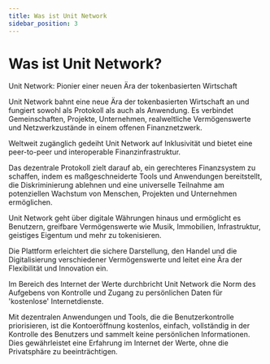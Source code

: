 ```yaml
---
title: Was ist Unit Network
sidebar_position: 3
---
```


# Was ist Unit Network?

Unit Network: Pionier einer neuen Ära der tokenbasierten Wirtschaft

Unit Network bahnt eine neue Ära der tokenbasierten Wirtschaft an und fungiert sowohl als Protokoll als auch als Anwendung. Es verbindet Gemeinschaften, Projekte, Unternehmen, realweltliche Vermögenswerte und Netzwerkzustände in einem offenen Finanznetzwerk.

Weltweit zugänglich gedeiht Unit Network auf Inklusivität und bietet eine peer-to-peer und interoperable Finanzinfrastruktur.

Das dezentrale Protokoll zielt darauf ab, ein gerechteres Finanzsystem zu schaffen, indem es maßgeschneiderte Tools und Anwendungen bereitstellt, die Diskriminierung ablehnen und eine universelle Teilnahme am potenziellen Wachstum von Menschen, Projekten und Unternehmen ermöglichen.

Unit Network geht über digitale Währungen hinaus und ermöglicht es Benutzern, greifbare Vermögenswerte wie Musik, Immobilien, Infrastruktur, geistiges Eigentum und mehr zu tokenisieren.

Die Plattform erleichtert die sichere Darstellung, den Handel und die Digitalisierung verschiedener Vermögenswerte und leitet eine Ära der Flexibilität und Innovation ein.

Im Bereich des Internet der Werte durchbricht Unit Network die Norm des Aufgebens von Kontrolle und Zugang zu persönlichen Daten für 'kostenlose' Internetdienste.

Mit dezentralen Anwendungen und Tools, die die Benutzerkontrolle priorisieren, ist die Kontoeröffnung kostenlos, einfach, vollständig in der Kontrolle des Benutzers und sammelt keine persönlichen Informationen. Dies gewährleistet eine Erfahrung im Internet der Werte, ohne die Privatsphäre zu beeinträchtigen.
